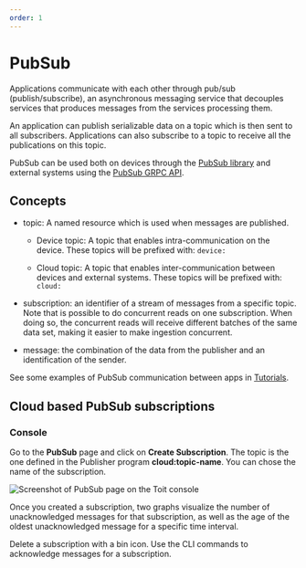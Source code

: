 ```yaml
---
order: 1
---
```



# PubSub

Applications communicate with each other through pub/sub (publish/subscribe), an asynchronous messaging service that decouples services that produces messages from the services processing them.

An application can publish serializable data on a topic which is then sent to all subscribers. Applications can also subscribe to a topic to receive all the publications on this topic.

PubSub can be used both on devices through the [PubSub library](https://docs.toit.io/toitdocs/latest/lib_pubsub.html) and external systems using the [PubSub GRPC API](https://github.com/toitware/api/tree/master/proto/toit/api/pubsub).

## Concepts

* topic: A named resource which is used when messages are published.

    * Device topic: A topic that enables intra-communication on the device. These topics will be prefixed with: `device:`

    * Cloud topic: A topic that enables inter-communication between devices and external systems. These topics will be prefixed with: `cloud:`

* subscription: an identifier of a stream of messages from a specific topic. Note that is possible to do concurrent reads on one subscription. When doing so, the concurrent reads will receive different batches of the same data set, making it easier to make ingestion concurrent.

* message: the combination of the data from the publisher and an identification of the sender.

See some examples of PubSub communication between apps in [Tutorials](../tutorials/pubsubint.md).

## Cloud based PubSub subscriptions

### Console

Go to the **PubSub** page and click on **Create Subscription**. The topic is the one defined in the Publisher program **cloud:topic-name**. You can chose the name of the subscription.

<img src={PubSubSub} alt="Screenshot of PubSub page on the Toit console" />

Once you created a subscription, two graphs visualize the number of unacknowledged messages for that subscription, as well as the age of the oldest unacknowledged message for a specific time interval.

Delete a subscription with a bin icon.
Use the CLI commands to acknowledge messages for a subscription.

